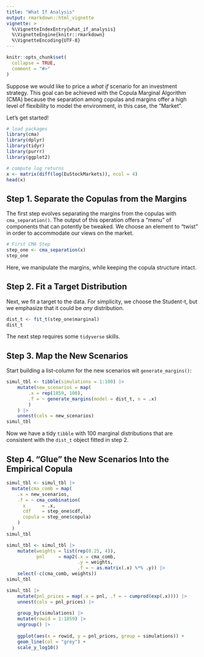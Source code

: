 ```yaml
---
title: "What If Analysis"
output: rmarkdown::html_vignette
vignette: >
  %\VignetteIndexEntry{what_if_analysis}
  %\VignetteEngine{knitr::rmarkdown}
  %\VignetteEncoding{UTF-8}
---
```


```r
knitr::opts_chunk$set(
  collapse = TRUE,
  comment = "#>"
)
```

Suppose we would like to price a *what if* scenario for an investment strategy. This goal can be achieved with the Copula Marginal Algorithm (CMA) because the separation among copulas and margins offer a high level of flexibility to model the environment, in this case, the "Market".

<!-- First, separate the copulas from the margins and choose one of these components to  -->

<!-- manipulate. Second, generate a large number of potential scenarios from a desired  -->

<!-- distribution; Finally, "glue" the output back via the CMA combination step. -->

Let's get started!

```r
# load packages
library(cma)
library(dplyr)
library(tidyr)
library(purrr)
library(ggplot2)

# compute log returns
x <- matrix(diff(log(EuStockMarkets)), ncol = 4)
head(x)
```

## Step 1. Separate the Copulas from the Margins

The first step evolves separating the margins from the copulas with `cma_separation()`. 
The output of this operation offers a "menu" of components that can potently 
be tweaked. We choose an element to "twist" in order to accommodate our views on 
the market.

```r
# First CMA Step
step_one <- cma_separation(x)
step_one
```

Here, we manipulate the margins, while keeping the copula structure intact.

## Step 2. Fit a Target Distribution

Next, we fit a target to the data. For simplicity, we choose the Student-t, but we emphasize that it could be *any* distribution.

```r
dist_t <- fit_t(step_one$marginal)
dist_t
```

The next step requires some `tidyverse` skills.

## Step 3. Map the New Scenarios

Start building a list-column for the new scenarios wit `generate_margins()`:

```r
simul_tbl <- tibble(simulations = 1:100) |> 
    mutate(new_scenarios = map(
        .x = rep(1859, 100), 
        .f = ~ generate_margins(model = dist_t, n = .x)
        )
    ) |> 
    unnest(cols = new_scenarios)
simul_tbl
```

Now we have a tidy `tibble` with 100 marginal distributions that are consistent 
with the `dist_t` object fitted in step 2.

## Step 4. "Glue" the New Scenarios Into the Empirical Copula



```r
simul_tbl <- simul_tbl |> 
  mutate(cma_comb = map(
    .x = new_scenarios, 
    .f = ~ cma_combination(
      x      = .x,
      cdf    = step_one$cdf, 
      copula = step_one$copula)
    )
  )
simul_tbl
```

```r
simul_tbl <- simul_tbl |> 
    mutate(weights = list(rep(0.25, 4)), 
           pnl     = map2(.x = cma_comb, 
                          .y = weights, 
                          .f = ~ as.matrix(.x) %*% .y)) |> 
    select(-c(cma_comb, weights))
simul_tbl
```

```r
simul_tbl |> 
    mutate(pnl_prices = map(.x = pnl, .f = ~ cumprod(exp(.x)))) |> 
    unnest(cols = pnl_prices) |> 
  
    group_by(simulations) |> 
    mutate(rowid = 1:1859) |> 
    ungroup() |> 
  
    ggplot(aes(x = rowid, y = pnl_prices, group = simulations)) + 
    geom_line(col = "grey") + 
    scale_y_log10()
```

